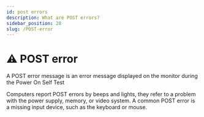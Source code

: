 ```yaml
---
id: post errors
description: What are POST errors?
sidebar_position: 28
slug: /POST-error
---
```


# ⚠️ POST error


A POST error message is an error message displayed on the monitor during the Power On Self Test

Computers report POST errors by beeps and lights, they refer to a problem with the power supply, memory, or video system. A common POST error is a missing input device, such as the keyboard or mouse. 